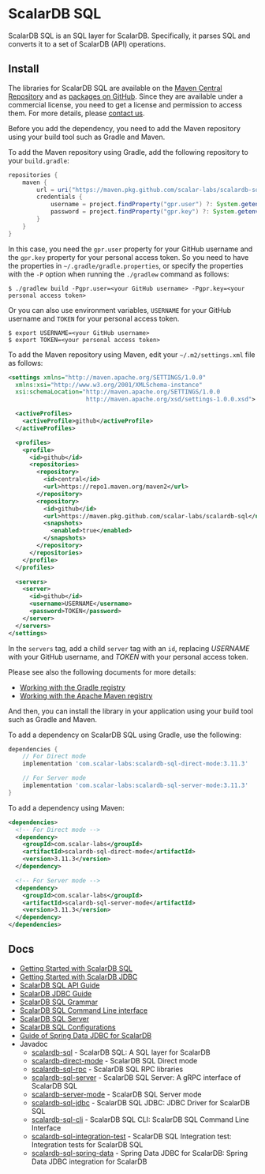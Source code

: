 # ScalarDB SQL

ScalarDB SQL is an SQL layer for ScalarDB.
Specifically, it parses SQL and converts it to a set of ScalarDB (API) operations.

## Install

The libraries for ScalarDB SQL are available on the [Maven Central Repository](https://mvnrepository.com/artifact/com.scalar-labs/scalardb-sql) and as [packages on GitHub](https://github.com/orgs/scalar-labs/packages?repo_name=scalardb-sql). Since they are available under a commercial license, you need to get a license and permission to access them. For more details, please [contact us](https://scalar-labs.com/contact_us/).

Before you add the dependency, you need to add the Maven repository using your build tool such as Gradle and Maven.

To add the Maven repository using Gradle, add the following repository to your `build.gradle`:
```gradle
repositories {
    maven {
        url = uri("https://maven.pkg.github.com/scalar-labs/scalardb-sql")
        credentials {
            username = project.findProperty("gpr.user") ?: System.getenv("USERNAME")
            password = project.findProperty("gpr.key") ?: System.getenv("TOKEN")
        }
    }
}
```

In this case, you need the `gpr.user` property for your GitHub username and the `gpr.key` property for your personal access token.
So you need to have the properties in `~/.gradle/gradle.properties`, or specify the properties with the `-P` option when running the `./gradlew` command as follows:

```shell
$ ./gradlew build -Pgpr.user=<your GitHub username> -Pgpr.key=<your personal access token>
```

Or you can also use environment variables, `USERNAME` for your GitHub username and `TOKEN` for your personal access token.

```shell
$ export USERNAME=<your GitHub username>
$ export TOKEN=<your personal access token>
```

To add the Maven repository using Maven, edit your `~/.m2/settings.xml` file as follows:
```xml
<settings xmlns="http://maven.apache.org/SETTINGS/1.0.0"
  xmlns:xsi="http://www.w3.org/2001/XMLSchema-instance"
  xsi:schemaLocation="http://maven.apache.org/SETTINGS/1.0.0
                      http://maven.apache.org/xsd/settings-1.0.0.xsd">

  <activeProfiles>
    <activeProfile>github</activeProfile>
  </activeProfiles>

  <profiles>
    <profile>
      <id>github</id>
      <repositories>
        <repository>
          <id>central</id>
          <url>https://repo1.maven.org/maven2</url>
        </repository>
        <repository>
          <id>github</id>
          <url>https://maven.pkg.github.com/scalar-labs/scalardb-sql</url>
          <snapshots>
            <enabled>true</enabled>
          </snapshots>
        </repository>
      </repositories>
    </profile>
  </profiles>

  <servers>
    <server>
      <id>github</id>
      <username>USERNAME</username>
      <password>TOKEN</password>
    </server>
  </servers>
</settings>
```

In the `servers` tag, add a child `server` tag with an `id`, replacing *USERNAME* with your GitHub username, and *TOKEN* with your personal access token.

Please see also the following documents for more details:
- [Working with the Gradle registry](https://docs.github.com/en/packages/working-with-a-github-packages-registry/working-with-the-gradle-registry)
- [Working with the Apache Maven registry](https://docs.github.com/en/packages/working-with-a-github-packages-registry/working-with-the-apache-maven-registry)

And then, you can install the library in your application using your build tool such as Gradle and Maven.

To add a dependency on ScalarDB SQL using Gradle, use the following:
```gradle
dependencies {
    // For Direct mode
    implementation 'com.scalar-labs:scalardb-sql-direct-mode:3.11.3'

    // For Server mode
    implementation 'com.scalar-labs:scalardb-sql-server-mode:3.11.3'
}
```

To add a dependency using Maven:
```xml
<dependencies>
  <!-- For Direct mode -->
  <dependency>
    <groupId>com.scalar-labs</groupId>
    <artifactId>scalardb-sql-direct-mode</artifactId>
    <version>3.11.3</version>
  </dependency>

  <!-- For Server mode -->
  <dependency>
    <groupId>com.scalar-labs</groupId>
    <artifactId>scalardb-sql-server-mode</artifactId>
    <version>3.11.3</version>
  </dependency>
</dependencies>
```

## Docs

- [Getting Started with ScalarDB SQL](getting-started-with-sql.mdx)
- [Getting Started with ScalarDB JDBC](getting-started-with-jdbc.mdx)
- [ScalarDB SQL API Guide](sql-api-guide.mdx)
- [ScalarDB JDBC Guide](jdbc-guide.mdx)
- [ScalarDB SQL Grammar](grammar.mdx)
- [ScalarDB SQL Command Line interface](command-line-interface.mdx)
- [ScalarDB SQL Server](sql-server.mdx)
- [ScalarDB SQL Configurations](configurations.mdx)
- [Guide of Spring Data JDBC for ScalarDB](spring-data-guide.mdx)
- Javadoc
  - [scalardb-sql](https://scalar-labs.github.io/scalardb-sql/javadoc/core/index.html) - ScalarDB SQL: A SQL layer for ScalarDB
  - [scalardb-direct-mode](https://scalar-labs.github.io/scalardb-sql/javadoc/direct-mode/index.html) - ScalarDB SQL Direct mode
  - [scalardb-sql-rpc](https://scalar-labs.github.io/scalardb-sql/javadoc/rpc/index.html) - ScalarDB SQL RPC libraries
  - [scalardb-sql-server](https://scalar-labs.github.io/scalardb-sql/javadoc/server/index.html) - ScalarDB SQL Server: A gRPC interface of ScalarDB SQL
  - [scalardb-server-mode](https://scalar-labs.github.io/scalardb-sql/javadoc/server-mode/index.html) - ScalarDB SQL Server mode
  - [scalardb-sql-jdbc](https://scalar-labs.github.io/scalardb-sql/javadoc/jdbc/index.html) - ScalarDB SQL JDBC: JDBC Driver for ScalarDB SQL
  - [scalardb-sql-cli](https://scalar-labs.github.io/scalardb-sql/javadoc/cli/index.html) - ScalarDB SQL CLI: ScalarDB SQL Command Line Interface
  - [scalardb-sql-integration-test](https://scalar-labs.github.io/scalardb-sql/javadoc/integration-test/index.html) - ScalarDB SQL Integration test: Integration tests for ScalarDB SQL
  - [scalardb-sql-spring-data](https://scalar-labs.github.io/scalardb-sql/javadoc/spring-data/index.html) - Spring Data JDBC for ScalarDB: Spring Data JDBC integration for ScalarDB
